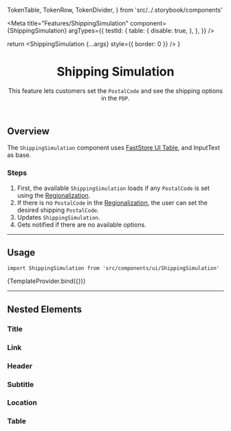   TokenTable,
  TokenRow,
  TokenDivider,
} from 'src/../.storybook/components'

<Meta
  title="Features/ShippingSimulation"
  component={ShippingSimulation}
  argTypes={{
    testId: {
      table: {
        disable: true,
      },
    },
  }}
/>

  return <ShippingSimulation {...args} style={{ border: 0 }} />
}

<header>

# Shipping Simulation

This feature lets customers set the `PostalCode` and see the shipping options in the `PDP`.

</header>

## Overview

The `ShippingSimulation` component uses [FastStore UI Table](https://www.faststore.dev/reference/ui/molecules/Table), and InputText as base.

### Steps

1. First, the available `ShippingSimulation` loads if any `PostalCode` is set using the [Regionalization](/docs/features-regionalization-overview--default-button).
2. If there is no `PostalCode` in the [Regionalization](/docs/features-regionalization-overview--default-button), the user can set the desired shipping `PostalCode`.
3. Updates `ShippingSimulation`.
4. Gets notified if there are no available options.

---

## Usage

`import ShippingSimulation from 'src/components/ui/ShippingSimulation'`

<Canvas>
  <Story name="default">{TemplateProvider.bind({})}</Story>
</Canvas>

<TokenTable>
  <TokenRow
    token="--fs-shipping-simulation-text-size"
    value="var(--fs-text-size-legend)"
  />
</TokenTable>

---

## Nested Elements

### Title

<TokenTable>
  <TokenRow
    token="--fs-shipping-simulation-title-padding-bottom"
    value="var(--fs-spacing-2)"
  />
</TokenTable>

### Link

<TokenTable>
  <TokenRow
    token="--fs-shipping-simulation-link-padding-top"
    value="var(--fs-spacing-1)"
  />
</TokenTable>

### Header

<TokenTable>
  <TokenRow
    token="--fs-shipping-simulation-header-padding-top"
    value="var(--fs-spacing-3)"
  />
</TokenTable>

### Subtitle

<TokenTable>
  <TokenRow
    token="--fs-shipping-simulation-subtitle-size"
    value="var(--fs-text-size-2)"
  />
  <TokenRow
    token="--fs-shipping-simulation-subtitle-weight"
    value="var(--fs-text-weight-bold)"
  />
  <TokenRow token="--fs-shipping-simulation-subtitle-line-height" value="1.5" />
</TokenTable>

### Location

<TokenTable>
  <TokenRow
    token="--fs-shipping-simulation-location-padding-bottom"
    value="var(--fs-spacing-2)"
  />
</TokenTable>

### Table

<TokenTable>
  <TokenRow
    token="--fs-shipping-simulation-table-row-bkg-color"
    value="var(--fs-color-main-0)"
    isColor
  />
  <TokenRow
    token="--fs-shipping-simulation-table-row-even-bkg-color"
    value="transparent"
  />
  <TokenDivider />
  <TokenRow
    token="--fs-shipping-simulation-table-cell-padding"
    value="var(--fs-spacing-2)"
  />
  <TokenRow
    token="--fs-shipping-simulation-table-cell-text-size"
    value="var(--fs-text-size-2)"
  />
  <TokenRow
    token="--fs-shipping-simulation-table-cell-border-radius"
    value="var(--fs-border-radius)"
  />
</TokenTable>
